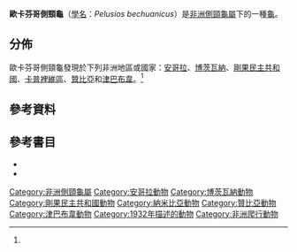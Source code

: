 {{Speciesbox
| image = 
| status = LC
| status_system = IUCN2.3
| status_ref = <ref name="Rhodin11">{{Harnvb|Rhodin|2011|p=000.215}}</ref>
| genus = Pelusios
| species = bechuanicus
| authority = [[FitzSimons|FitzSimons]], 1932<ref name="Rhodin11"/><ref name="Fritz07">{{Harnvb|Fritz|2007|p=346}}</ref>
| synonyms = 
* ''Pelusios bechuanicus'' <small>FitzSimons, 1932</small>
* ''Pelusios castaneus bechuanicus'' <small>Mertens, 1971</small>
* ''Pelusios bechuanicus bechuanicus'' <small>Broadley, 1981</small>
| synonyms_ref =<ref name="Fritz07"/>
}}
'''歐卡芬哥側頸龜'''（[[學名|學名]]：''Pelusios bechuanicus''）是[[非洲側頸龜屬|非洲側頸龜屬]]下的一種[[龜|龜]]。

==分佈==
歐卡芬哥側頸龜發現於下列非洲地區或國家：[[安哥拉|安哥拉]]、[[博茨瓦納|博茨瓦納]]、[[剛果民主共和國|剛果民主共和國]]、[[卡普裡維區|卡普裡維區]]、[[贊比亞|贊比亞]]和[[津巴布韋|津巴布韋]]。<ref name="Rhodin11"/>

==參考資料==
{{Reflist}}

==參考書目==

*{{Anchor|CITEREFRhodin2011}}{{cite journal |url=http://www.iucn-tftsg.org/wp-content/uploads/file/Accounts/crm_5_000_checklist_v4_2011.pdf |title=Turtles of the world, 2011 update: Annotated checklist of taxonomy, synonymy, distribution and conservation status |journal=Chelonian Research Monographs |volume=6 |year=2011 |accessdate= |date=2011-12-31 |author=Rhodin, Anders G.J.; van Dijk, Peter Paul; Inverson, John B.; Shaffer, H. Bradley; Roger, Bour |archiveurl=https://www.webcitation.org/64t6NrOyR?url=http://www.iucn-tftsg.org/wp-content/uploads/file/Accounts/crm_5_000_checklist_v4_2011.pdf |archivedate=2012-01-22 |deadurl=yes }}
*{{Anchor|CITEREFritz2007}}{{cite web |url=http://www.cnah.org/pdf_files/851.pdf |title=Checklist of Chelonians of the World |date=2007-10-31 |accessdate=2010-12-29 |last=Fritz |first=Uwe |coauthors=Havaš, Peter |format=pdf |archiveurl=https://www.webcitation.org/5vKyEUcP0?url=http://www.cnah.org/pdf_files/851.pdf |archivedate=2010-12-29 |deadurl=yes }}

{{Wikispecies|Pelusios bechuanicus}}
{{Taxonbar|from=Q940103}}

[[Category:非洲側頸龜屬|Category:非洲側頸龜屬]]
[[Category:安哥拉動物|Category:安哥拉動物]]
[[Category:博茨瓦納動物|Category:博茨瓦納動物]]
[[Category:剛果民主共和國動物|Category:剛果民主共和國動物]]
[[Category:納米比亞動物|Category:納米比亞動物]]
[[Category:贊比亞動物|Category:贊比亞動物]]
[[Category:津巴布韋動物|Category:津巴布韋動物]]
[[Category:1932年描述的動物|Category:1932年描述的動物]]
[[Category:非洲爬行動物|Category:非洲爬行動物]]


{{turtle-stub}}